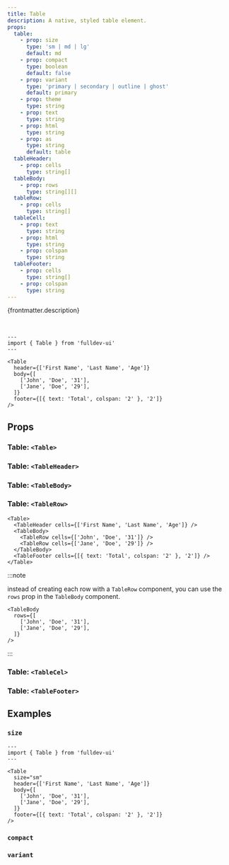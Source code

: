 ```yaml
---
title: Table
description: A native, styled table element.
props:
  table:
    - prop: size
      type: 'sm | md | lg'
      default: md
    - prop: compact
      type: boolean
      default: false
    - prop: variant
      type: 'primary | secondary | outline | ghost'
      default: primary
    - prop: theme
      type: string
    - prop: text
      type: string
    - prop: html
      type: string
    - prop: as
      type: string
      default: table
  tableHeader:
    - prop: cells
      type: string[]
  tableBody:
    - prop: rows
      type: string[][]
  tableRow:
    - prop: cells
      type: string[]
  tableCell:
    - prop: text
      type: string
    - prop: html
      type: string
    - prop: colspan
      type: string
  tableFooter:
    - prop: cells
      type: string[]
    - prop: colspan
      type: string
---
```



{frontmatter.description}

<br />

```astro live
---
import { Table } from 'fulldev-ui'
---

<Table
  header={['First Name', 'Last Name', 'Age']}
  body={[
    ['John', 'Doe', '31'],
    ['Jane', 'Doe', '29'],
  ]}
  footer={[{ text: 'Total', colspan: '2' }, '2']}
/>
```

## Props

### Table: `<Table>`

<PropsTable props={frontmatter.props.table} />

### Table: `<TableHeader>`

<PropsTable props={frontmatter.props.tableHeader} />

### Table: `<TableBody>`

<PropsTable props={frontmatter.props.tableBody} />

### Table: `<TableRow>`

<PropsTable props={frontmatter.props.tableRow} />

```astro
<Table>
  <TableHeader cells={['First Name', 'Last Name', 'Age']} />
  <TableBody>
    <TableRow cells={['John', 'Doe', '31']} />
    <TableRow cells={['Jane', 'Doe', '29']} />
  </TableBody>
  <TableFooter cells={[{ text: 'Total', colspan: '2' }, '2']} />
</Table>
```

:::note

instead of creating each row with a `TableRow` component, you can use the `rows` prop in the `TableBody` component.

```astro
<TableBody
  rows={[
    ['John', 'Doe', '31'],
    ['Jane', 'Doe', '29'],
  ]}
/>
```

:::

### Table: `<TableCel>`

<PropsTable props={frontmatter.props.tableCell} />

### Table: `<TableFooter>`

<PropsTable props={frontmatter.props.tableFooter} />

## Examples

### `size`

```astro live
---
import { Table } from 'fulldev-ui'
---

<Table
  size="sm"
  header={['First Name', 'Last Name', 'Age']}
  body={[
    ['John', 'Doe', '31'],
    ['Jane', 'Doe', '29'],
  ]}
  footer={[{ text: 'Total', colspan: '2' }, '2']}
/>
```

<SizeProp />

### `compact`

<CompactProp />

### `variant`

<VariantProp />
